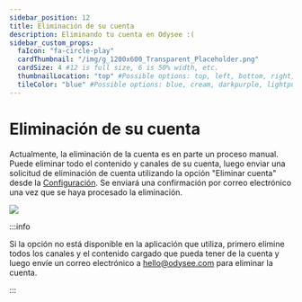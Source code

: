 ---
sidebar_position: 12
title: Eliminación de su cuenta
description: Eliminando tu cuenta en Odysee :(
sidebar_custom_props:
  faIcon: "fa-circle-play"
  cardThumbnail: "/img/g_1200x600_Transparent_Placeholder.png"
  cardSize: 4 #12 is full size, 6 is 50% width, etc.
  thumbnailLocation: "top" #Possible options: top, left, bottom, right, none
  tileColor: "blue" #Possible options: blue, cream, darkpurple, lightpurple, mauve, orange, pink, none
---

# Eliminación de su cuenta

Actualmente, la eliminación de la cuenta es en parte un proceso manual. Puede eliminar todo el contenido y canales de su cuenta, luego enviar una solicitud de eliminación de cuenta utilizando la opción "Eliminar cuenta" desde la [Configuración](https://odysee.com/$/settings). Se enviará una confirmación por correo electrónico una vez que se haya procesado la eliminación.

![](https://thumbs.odycdn.com/4d8fc2235830ac249751daa82c42bffc.webp)

:::info

Si la opción no está disponible en la aplicación que utiliza, primero elimine todos los canales y el contenido cargado que pueda tener de la cuenta y luego envíe un correo electrónico a hello@odysee.com para eliminar la cuenta.

:::